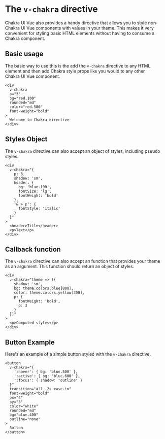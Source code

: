 
<SEO
  title="v-chakra directive"
  description="The v-chakra directive enables using Chakra UI Vue's styling strategy for native HTML elements"
/>

# The `v-chakra` directive

Chakra UI Vue also provides a handy directive that allows you to style non-Chakra UI Vue components with values in your theme.
This makes it very convenient for styling basic HTML elements without having to consume a Chakra component.

<carbon-ad />

## Basic usage
The basic way to use this is the add the `v-chakra` directive to any HTML element and then add Chakra style props like you would
to any other Chakra UI Vue component.

```vue live=true
<div
  v-chakra
  p="3"
  bg="red.100"
  rounded="md"
  color="red.500"
  font-weight="bold"
>
  Welcome to Chakra directive
</div>
```

## Styles Object
The `v-chakra` directive can also accept an object of styles, including pseudo styles.

```vue live=true
<div
  v-chakra="{
    p: 3,
    shadow: 'sm',
    header: {
      bg: 'blue.100',
      fontSize: 'lg',
      fontWeight: 'bold'
    },
    '& > p': {
      fontStyle: 'italic'
    }
  }"
>
  <header>Title</header>
  <p>Text</p>
</div>
```

## Callback function
The `v-chakra` directive can also accept an function that provides your theme as an argument.
This function should return an object of styles.

```vue live=true
<div
  v-chakra="theme => ({
    shadow: 'sm',
    bg: theme.colors.blue[800],
    color: theme.colors.yellow[300],
    p: {
      fontWeight: 'bold',
      p: 3
    }
  })"
>
  <p>Computed styles</p>
</div>
```

## Button Example
Here's an example of a simple button styled with the `v-chakra` directive.

```vue live=true
<button
  v-chakra="{
    ':hover': { bg: 'blue.500' },
    ':active': { bg: 'blue.600' },
    ':focus': { shadow: 'outline' }
  }"
  transition="all .2s ease-in"
  font-weight="bold"
  px="4"
  py="3"
  color="white"
  rounded="md"
  bg="blue.400"
  outline="none"
>
  Button
</button>
```